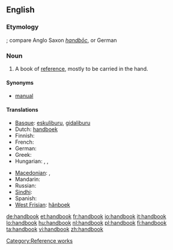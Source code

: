 ==English==

===Etymology===
{{compound|hand|book|lang=en}}; compare Anglo Saxon ''[[handboc|handbōc]]'', or German {{term|Handbuch|lang=de}}

===Noun===
{{wikipedia}}
{{en-noun}}

# A book of [[reference]], mostly to be carried in the hand.

====Synonyms====
* [[manual]]

====Translations====
{{trans-top|a book of reference, mostly to be carried in the hand}}
* [[Basque]]: [[eskuliburu]], [[gidaliburu]]
* Dutch: [[handboek]] {{n}}
* Finnish: {{t+|fi|käsikirja}}
* French: {{t+|fr|manuel|m}}
* German: {{t+|de|Handbuch|n}}
* Greek: {{t+|el|εγχειρίδιο|n|tr=enkhiríðio}}
* Hungarian: {{t+|hu|kézikönyv}}, {{t|hu|segédkönyv}}, {{t+|hu|tankönyv}}
{{trans-mid}}
* [[Macedonian]]: {{t|mk|прирачник|m|tr=príračnik}},  {{t|mk|упатство|n|tr=úpatstvo}}
* Mandarin: {{t|zh|手册|sc=Hani}}
* Russian: {{t|ru|руководство|n|tr=rukovodstvo|sc=Cyrl}}
* [[Sindhi]]: {{sd-Arab|دَستِينامو}} {{m}}
* Spanish: {{t+|es|manual|m}}
* [[West Frisian]]: [[hânboek]] {{n}}
{{trans-bottom}}

[[Category:Reference works]]

[[de:handbook]]
[[et:handbook]]
[[fr:handbook]]
[[io:handbook]]
[[it:handbook]]
[[lo:handbook]]
[[hu:handbook]]
[[nl:handbook]]
[[pl:handbook]]
[[fi:handbook]]
[[ta:handbook]]
[[vi:handbook]]
[[zh:handbook]]